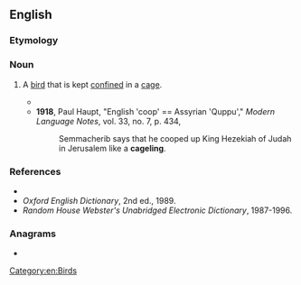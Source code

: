 ==English==

===Etymology===
{{suffix|en|cage|ling}}

===Noun===
{{en-noun}}

# {{lb|en|uncommon}} A [[bird]] that is kept [[confine]]d in a [[cage]].
#* {{quote-text|en|year=1869|author=[[w:R._D._Blackmore|R. D. Blackmore]]|title=Lorna Doone: A Romance of Exmoor|chapter=20|passage=Am I as a child perhaps, chasing a flown '''cageling''', who among the branches free plays and peeps at the offered cage?}}
#* '''1918''', Paul Haupt, "English 'coop' == Assyrian 'Quppu'," ''Modern Language Notes'', vol. 33, no. 7, p. 434,
#*: Semmacherib says that he cooped up King Hezekiah of Judah in Jerusalem like a '''cageling'''.

===References===
* {{R:Webster 1913}}
* ''Oxford English Dictionary'', 2nd ed., 1989.
* ''Random House Webster's Unabridged Electronic Dictionary'', 1987-1996.

===Anagrams===
* {{anagrams|en|a=aceggiln|glacéing}}

[[Category:en:Birds]]